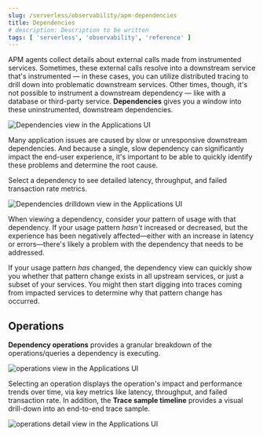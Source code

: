```yaml
---
slug: /serverless/observability/apm-dependencies
title: Dependencies
# description: Description to be written
tags: [ 'serverless', 'observability', 'reference' ]
---
```


<p><DocBadge template="technical preview" /></p>


APM agents collect details about external calls made from instrumented services.
Sometimes, these external calls resolve into a downstream service that's instrumented &mdash; in these cases,
you can utilize <DocLink slug="/serverless/observability/apm-trace-sample-timeline" section="distributed-tracing">distributed tracing</DocLink> to drill down into problematic downstream services.
Other times, though, it's not possible to instrument a downstream dependency &mdash;
like with a database or third-party service.
**Dependencies** gives you a window into these uninstrumented, downstream dependencies.

![Dependencies view in the Applications UI](images/dependencies/dependencies.png)

Many application issues are caused by slow or unresponsive downstream dependencies.
And because a single, slow dependency can significantly impact the end-user experience,
it's important to be able to quickly identify these problems and determine the root cause.

Select a dependency to see detailed latency, throughput, and failed transaction rate metrics.

![Dependencies drilldown view in the Applications UI](images/dependencies/dependencies-drilldown.png)

When viewing a dependency, consider your pattern of usage with that dependency.
If your usage pattern _hasn't_ increased or decreased,
but the experience has been negatively affected&mdash;either with an increase in latency or errors&mdash;there's
likely a problem with the dependency that needs to be addressed.

If your usage pattern _has_ changed, the dependency view can quickly show you whether
that pattern change exists in all upstream services, or just a subset of your services.
You might then start digging into traces coming from
impacted services to determine why that pattern change has occurred.

## Operations

<FeatureBeta feature="Dependency operations" />

**Dependency operations** provides a granular breakdown of the operations/queries a dependency is executing.

![operations view in the Applications UI](images/dependencies/operations.png)

Selecting an operation displays the operation's impact and performance trends over time, via key metrics like latency, throughput, and failed transaction rate. In addition, the <DocLink slug="/serverless/observability/apm-trace-sample-timeline">**Trace sample timeline**</DocLink> provides a visual drill-down into an end-to-end trace sample.

![operations detail view in the Applications UI](images/dependencies/operations-detail.png)

